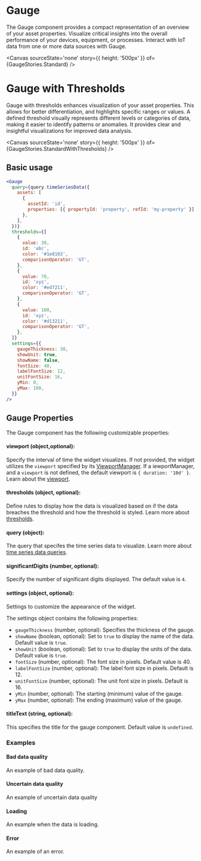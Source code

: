 

# Gauge

The Gauge component provides a compact representation of an overview of your asset properties. 
Visualize critical insights into the overall performance of your devices, equipment, or processes. 
Interact with IoT data from one or more data sources with Gauge.

<Canvas
  sourceState='none'
  story={{ height: '500px' }}
  of={GaugeStories.Standard}
/>

# Gauge with Thresholds

Gauge with thresholds enhances visualization of your asset properties. This allows for better differentiation,
and highlights specific ranges or values. A defined threshold visually represents different levels or 
categories of data, making it easier to identify patterns or anomalies. 
It provides clear and insightful visualizations for improved data analysis.

<Canvas
  sourceState='none'
  story={{ height: '500px' }}
  of={GaugeStories.StandardWithThresholds}
/>

## Basic usage

```jsx
<Gauge
  query={query.timeSeriesData({
    assets: [
      {
        assetId: 'id',
        properties: [{ propertyId: 'property', refId: 'my-property' }],
      },
    ],
  })}
  thresholds={[
    {
      value: 30,
      id: 'abc',
      color: '#1e8103',
      comparisonOperator: 'GT',
    },
    {
      value: 70,
      id: 'xyz',
      color: '#ed7211',
      comparisonOperator: 'GT',
    },
    {
      value: 100,
      id: 'xyz',
      color: '#d13211',
      comparisonOperator: 'GT',
    },
  ]}
  settings={{
    gaugeThickness: 30,
    showUnit: true,
    showName: false,
    fontSize: 40,
    labelFontSize: 12,
    unitFontSize: 16,
    yMin: 0,
    yMax: 100,
  }}
/>
```

## Gauge Properties

The Gauge component has the following customizable properties:

#### viewport (object,optional):

Specify the interval of time the widget visualizes. If not provided, the widget utilizes the `viewport` specified by its [ViewportManager](/docs/components-viewportmanager--docs).
If a iewportManager, and a `viewport` is not defined, the default viewport is `{ duration: '10d' }`.
Learn about the [viewport](/docs/core-viewport--docs).

#### thresholds (object, optional):

Define rules to display how the data is visualized based on if the data breaches the threshold and how the threshold is styled.
Learn more about [thresholds](/docs/core-thresholds--docs#thresholds).

#### query (object):

The query that specifes the time series data to visualize.
Learn more about [time series data queries](/docs/core-time-series-data--docs).

#### significantDigits (number, optional):

Specify the number of significant digits displayed. The default value is `4`.

#### settings (object, optional):

Settings to customize the appearance of the widget.

The settings object contains the following properties:

  - `gaugeThickness` (number, optional): Specifies the thickness of the gauge.
  - `showName` (boolean, optional): Set to `true` to display the name of the data. Default value is `true`.
  - `showUnit` (boolean, optional): Set to `true` to display the units of the data. Default value is `true`.
  - `fontSize` (number, optional): The font size in pixels. Default value is 40.
  - `labelFontSize` (number, optional): The label font size in pixels. Default is 12.
  - `unitFontSize` (number, optional): The unit font size in pixels. Default is 16.
  - `yMin` (number, optional): The starting (minimum) value of the gauge.
  - `yMax` (number, optional): The ending (maximum) value of the gauge.

#### titleText (string, optional):
This specifies the title for the gauge component. Default value is `undefined`.

### Examples

#### Bad data quality
An example of bad data quality.

<Canvas sourceState='none' of={GaugeStories.BadDataQuality} />

#### Uncertain data quality
An example of uncertain data quality

<Canvas sourceState='none' of={GaugeStories.UncertainDataQuality} />

#### Loading
An example when the data is loading.

<Canvas sourceState='none' of={GaugeStories.Loading} />

#### Error
An example of an error.

<Canvas sourceState='none' of={GaugeStories.Error} />
